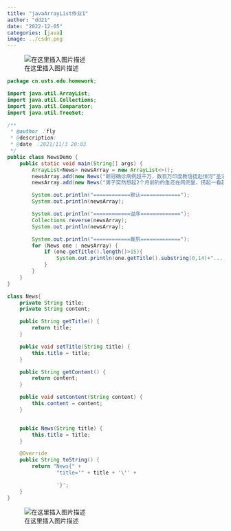```yaml
---
title: "javaArrayList作业1"
author: "dd21"
date: "2022-12-05" 
categories: [java]
image: ../csdn.png
---
```



![在这里插入图片描述](https://img-blog.csdnimg.cn/1058c73ecbeb4d6490c25259974334ed.png?x-oss-process=image/watermark,type_ZHJvaWRzYW5zZmFsbGJhY2s,shadow_50,text_Q1NETiBA5aSn5q-beg==,size_20,color_FFFFFF,t_70,g_se,x_16)

```java
package cn.usts.edu.homework;

import java.util.ArrayList;
import java.util.Collections;
import java.util.Comparator;
import java.util.TreeSet;

/**
 * @author ：fly
 * @description:
 * @date ：2021/11/3 20:03
 */
public class NewsDemo {
    public static void main(String[] args) {
        ArrayList<News> newsArray = new ArrayList<>();
        newsArray.add(new News("新冠确诊病例超千万，数百万印度教信徒赴恒河“圣浴”引民众担忧"));
        newsArray.add(new News("男子突然想起2个月前钓的鱼还在网兜里，捞起一看赶紧放生"));

        System.out.println("============默认=============");
        System.out.println(newsArray);

        System.out.println("============逆序=============");
        Collections.reverse(newsArray);
        System.out.println(newsArray);

        System.out.println("============裁剪=============");
        for (News one : newsArray) {
            if (one.getTitle().length()>15){
                System.out.println(one.getTitle().substring(0,14)+".....");
            }
        }
    }
}

class News{
    private String title;
    private String content;

    public String getTitle() {
        return title;
    }

    public void setTitle(String title) {
        this.title = title;
    }

    public String getContent() {
        return content;
    }

    public void setContent(String content) {
        this.content = content;
    }


    public News(String title) {
        this.title = title;
    }

    @Override
    public String toString() {
        return "News{" +
                "title='" + title + '\'' +

                '}';
    }
}
```
![在这里插入图片描述](https://img-blog.csdnimg.cn/33666f41416849308bb5dcae57a5a047.png?x-oss-process=image/watermark,type_ZHJvaWRzYW5zZmFsbGJhY2s,shadow_50,text_Q1NETiBA5aSn5q-beg==,size_20,color_FFFFFF,t_70,g_se,x_16)

